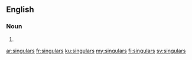 ==English==

===Noun===
{{head|en|plural}}

# {{plural of|singular|lang=en}}

[[ar:singulars]]
[[fr:singulars]]
[[ku:singulars]]
[[my:singulars]]
[[fi:singulars]]
[[sv:singulars]]
